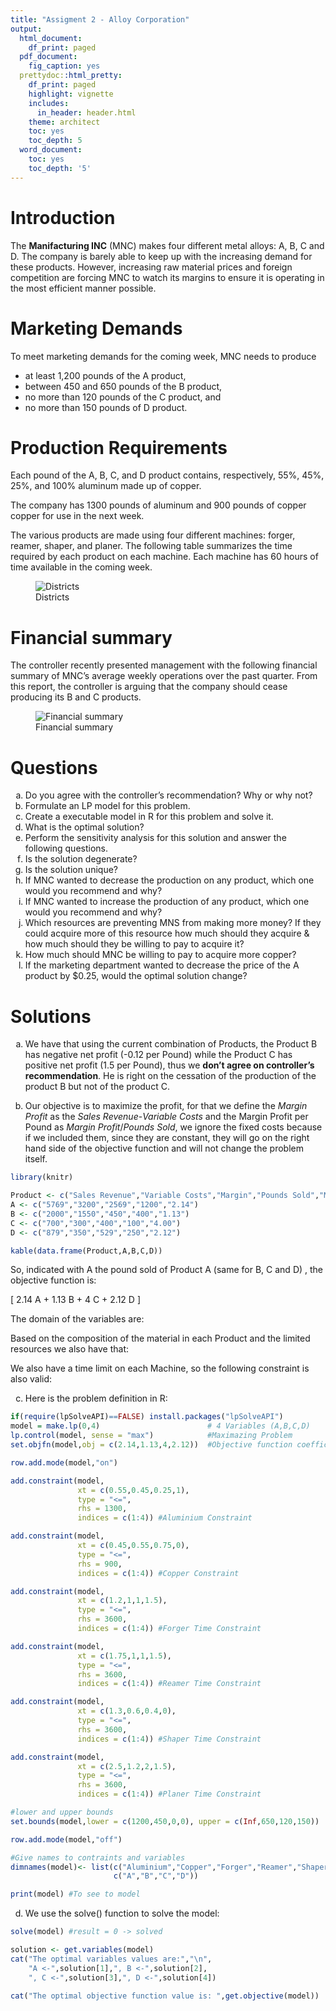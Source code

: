 ```yaml
---
title: "Assigment 2 - Alloy Corporation"
output:
  html_document:
    df_print: paged
  pdf_document:
    fig_caption: yes
  prettydoc::html_pretty:
    df_print: paged
    highlight: vignette
    includes:
      in_header: header.html
    theme: architect
    toc: yes
    toc_depth: 5
  word_document:
    toc: yes
    toc_depth: '5'
---
```


# Introduction

The **Manifacturing INC** (MNC) makes four different metal alloys: A, B, C and D.
The company is barely able to keep up with the increasing demand for these products. However, increasing raw material prices and foreign competition are forcing MNC to watch its margins to ensure it is operating in the most efficient manner possible.

# Marketing Demands

To meet marketing demands for the coming week, MNC needs to produce

- at least 1,200 pounds of the A product,
- between 450 and 650 pounds of the B product,
- no more than 120 pounds of the C product, and
- no more than 150 pounds of D product.


# Production Requirements

Each pound of the A, B, C, and D product contains, respectively, 55%, 45%, 25%, and 100% aluminum made up of copper.

The company has 1300 pounds of aluminum and 900 pounds of copper copper for use in the next week.

The various products are made using four different machines: forger, reamer, shaper, and planer. The following table summarizes the time required by each product on each machine. Each machine has 60 hours of time available in the coming week.

![Districts](img/minutes.png)

# Financial summary

The controller recently presented management with the following financial summary of MNC's average weekly operations over the past quarter. From this report, the controller is arguing that the company should cease producing its B and C products.

![Financial summary](img/costi.png)

# Questions
a. Do you agree with the controller's recommendation? Why or why not?
b. Formulate an LP model for this problem.
c. Create a executable model in R for this problem and solve it.
d. What is the optimal solution?
e. Perform the sensitivity analysis for this solution and answer the following questions.
f. Is the solution degenerate?
g. Is the solution unique?
h. If MNC wanted to decrease the production on any product, which one would you recommend and why?
i. If MNC wanted to increase the production of any product, which one would you recommend and why?
j. Which resources are preventing MNS from making more money? If they could acquire more of this resource how much should they acquire & how much should they be willing to pay to acquire it?
k. How much should MNC be willing to pay to acquire more copper?
l. If the marketing department wanted to decrease the price of the A product by $0.25, would the optimal solution change?

# Solutions
a. We have that using the current combination of Products, the Product B has negative net profit (-0.12 per Pound) while the Product C has positive net profit (1.5 per Pound), thus we **don't agree on controller's recommendation**. He is right on the cessation of the production of the product B but not of the product C.

b. Our objective is to maximize the profit, for that we define the *Margin Profit* as the *Sales Revenue*-*Variable Costs* and the Margin Profit per Pound as *Margin Profit*/*Pounds Sold*, we ignore the fixed costs because if we included them, since they are constant, they will go on the right hand side of the objective function and will not change the problem itself.
```r
library(knitr)

Product <- c("Sales Revenue","Variable Costs","Margin","Pounds Sold","Margin per Pound")
A <- c("5769","3200","2569","1200","2.14")
B <- c("2000","1550","450","400","1.13")
C <- c("700","300","400","100","4.00")
D <- c("879","350","529","250","2.12")

kable(data.frame(Product,A,B,C,D))
```


So, indicated with A the pound sold of Product A (same for B, C and D) , the objective function is:

\[
2.14 \cdot A + 1.13 \cdot B + 4 \cdot C + 2.12 \cdot D
\]

\pagebreak

The domain of the variables are:
\begin{align*}
1200 &\leq A < +\infty \\
450 &\leq B \leq 650\\
0 &\leq C \leq 120\\
0 &\leq D \leq 150\\ 
\end{align*}

Based on the composition of the material in each Product and the limited resources we also have that:

\begin{align*}
0.55 \cdot A + 0.45 \cdot B + 0.25 \cdot C + 1.00 \cdot D &\leq 1300 &\to &\text{Maximum Alminium}\\
0.45 \cdot A + 0.55 \cdot B + 0.75 \cdot C + 0.00 \cdot D &\leq 900 &\to &\text{Maximum Copper}
\end{align*}

We also have a time limit on each Machine, so the following constraint is also valid:

\begin{align*}
1.20\cdot A + 1.00\cdot B + 1.00 \cdot C + 1.50\cdot D &\leq 3600 &\to &\text{Forger}\\
1.75\cdot A + 1.00\cdot B + 1.00 \cdot C + 1.50\cdot D &\leq 3600 &\to &\text{Reamer}\\
1.30\cdot A + 0.60\cdot B + 0.40 \cdot C + 0.00\cdot D &\leq 3600 &\to &\text{Shaper}\\
2.50\cdot A + 1.20\cdot B + 2.00 \cdot C + 1.50\cdot D &\leq 3600 &\to &\text{Planer}
\end{align*}

c. Here is the problem definition in R:

```r
if(require(lpSolveAPI)==FALSE) install.packages("lpSolveAPI")
model = make.lp(0,4)                        # 4 Variables (A,B,C,D)
lp.control(model, sense = "max")            #Maximazing Problem
set.objfn(model,obj = c(2.14,1.13,4,2.12))  #Objective function coefficients

row.add.mode(model,"on")

add.constraint(model,
               xt = c(0.55,0.45,0.25,1),
               type = "<=",
               rhs = 1300,
               indices = c(1:4)) #Aluminium Constraint

add.constraint(model,
               xt = c(0.45,0.55,0.75,0),
               type = "<=",
               rhs = 900,
               indices = c(1:4)) #Copper Constraint

add.constraint(model,
               xt = c(1.2,1,1,1.5),
               type = "<=",
               rhs = 3600,
               indices = c(1:4)) #Forger Time Constraint

add.constraint(model,
               xt = c(1.75,1,1,1.5),
               type = "<=",
               rhs = 3600,
               indices = c(1:4)) #Reamer Time Constraint

add.constraint(model,
               xt = c(1.3,0.6,0.4,0),
               type = "<=",
               rhs = 3600,
               indices = c(1:4)) #Shaper Time Constraint

add.constraint(model,
               xt = c(2.5,1.2,2,1.5),
               type = "<=",
               rhs = 3600,
               indices = c(1:4)) #Planer Time Constraint

#lower and upper bounds
set.bounds(model,lower = c(1200,450,0,0), upper = c(Inf,650,120,150)) 

row.add.mode(model,"off")

#Give names to contraints and variables
dimnames(model)<- list(c("Aluminium","Copper","Forger","Reamer","Shaper","Planer"),
                       c("A","B","C","D"))
```

```r
print(model) #To see to model
```


d. We use the solve() function to solve the model:
```r
solve(model) #result = 0 -> solved

solution <- get.variables(model)
cat("The optimal variables values are:","\n",
    "A <-",solution[1],", B <-",solution[2],
    ", C <-",solution[3],", D <-",solution[4])

cat("The optimal objective function value is: ",get.objective(model))
```

